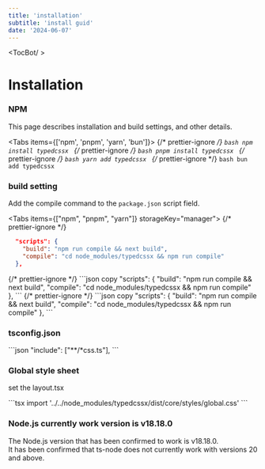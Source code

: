 ```yaml
---
title: 'installation'
subtitle: 'install guid'
date: '2024-06-07'
---
```


<TocBot/ >

# Installation

### NPM

This page describes installation and build settings, and other details.

<Tabs items={['npm', 'pnpm', 'yarn', 'bun']}>
  {/* prettier-ignore */}
  <Tab>
    ```bash
    npm install typedcssx
    ```
  </Tab>
  {/* prettier-ignore */}
  <Tab>
    ```bash
    pnpm install typedcssx
    ```
  </Tab>
  {/* prettier-ignore */}
  <Tab>
    ```bash
    yarn add typedcssx
    ```
  </Tab>
  {/* prettier-ignore */}
  <Tab>
    ```bash
    bun add typedcssx
    ```
  </Tab>
</Tabs>

### build setting

Add the compile command to the `package.json` script field.

<Tabs items={["npm", "pnpm", "yarn"]} storageKey="manager">
  {/* prettier-ignore */}
  <Tab>
  ```json copy
    "scripts": {
      "build": "npm run compile && next build",
      "compile": "cd node_modules/typedcssx && npm run compile"
    },
  ```
  </Tab>
  {/* prettier-ignore */}
  <Tab>
  ```json copy
    "scripts": {
      "build": "npm run compile && next build",
      "compile": "cd node_modules/typedcssx && npm run compile"
    },
  ```
  </Tab>
  {/* prettier-ignore */}
  <Tab>
  ```json copy
    "scripts": {
      "build": "npm run compile && next build",
      "compile": "cd node_modules/typedcssx && npm run compile"
    },
  ```
  </Tab>
</Tabs>

### tsconfig.json

<Tabs>
  <Tab>
  ```json
    "include": ["**/*css.ts"],
  ```
  </Tab>
</Tabs>

### Global style sheet

set the layout.tsx

<Tabs>
  <Tab>
```tsx
import '../../node_modules/typedcssx/dist/core/styles/global.css'
```
  </Tab>
</Tabs>

### Node.js currently work version is v18.18.0

The Node.js version that has been confirmed to work is v18.18.0.  
It has been confirmed that ts-node does not currently work with versions 20 and above.
